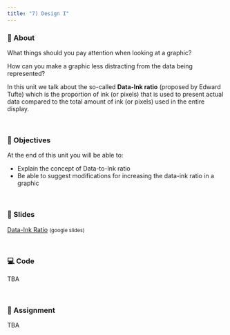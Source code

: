 ```yaml
---
title: "7) Design I"
---
```



### 📖 About

What things should you pay attention when looking at a graphic?

How can you make a graphic less distracting from the data being represented?

In this unit we talk about the so-called __Data-Ink ratio__ (proposed by Edward 
Tufte) which is the proportion of ink (or pixels) that is used to present actual 
data compared to the total amount of ink (or pixels) used in the entire display.


<br>


### 🎯 Objectives

At the end of this unit you will be able to:

- Explain the concept of Data-to-Ink ratio
- Be able to suggest modifications for increasing the data-ink ratio in a graphic


<br>


### 🌠 Slides

<a href="https://docs.google.com/presentation/d/14kjCDK5e2dEYO7HT4eJy7f6CNXXlY43a3DMLopcqdzE/edit?usp=sharing" target="_blank">Data-Ink Ratio</a> <small>(google slides)</small>


<br>


### 💻 Code

TBA


<br>


### 📖 Assignment

TBA
